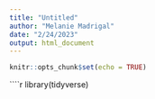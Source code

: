 ```yaml
---
title: "Untitled"
author: "Melanie Madrigal"
date: "2/24/2023"
output: html_document
---
```


```r
knitr::opts_chunk$set(echo = TRUE)
```
````r
library(tidyverse)


